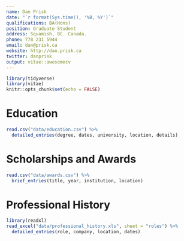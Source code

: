 ```yaml
---
name: Dan Prisk
date: "`r format(Sys.time(), '%B, %Y')`"
qualifications: BA(Hons)
position: Graduate Student
address: Squamish, BC. Canada.
phone: 778 231 5944
email: dan@prisk.ca
website: http://dan.prisk.ca
twitter: danprisk
output: vitae::awesomecv
---
```


```r
library(tidyverse)
library(vitae)
knitr::opts_chunk$set(echo = FALSE)
```

# Education

```r

read.csv("data/education.csv") %>%
  detailed_entries(degree, dates, university, location, details)
```

# Scholarships and Awards

```r

read.csv("data/awards.csv") %>%
  brief_entries(title, year, institution, location)
```

# Professional History

```r

library(readxl)
read_excel("data/professional_history.xls", sheet = "roles") %>%
  detailed_entries(role, company, location, dates)

```
